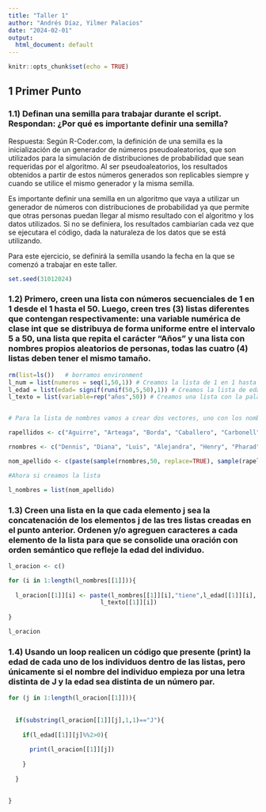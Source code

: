 ```yaml
---
title: "Taller 1"
author: "Andrés Díaz, Yilmer Palacios"
date: "2024-02-01"
output:
  html_document: default
---
```


```r
knitr::opts_chunk$set(echo = TRUE)


```

## 1 Primer Punto

### 1.1) Definan una semilla para trabajar durante el script. Respondan: ¿Por qué es importante definir una semilla?

Respuesta: Según R-Coder.com, la definición de una semilla es la inicialización de un generador de números pseudoaleatorios, que son utilizados para la simulación de distribuciones de probabilidad que sean requeridas por el algoritmo. Al ser pseudoaleatorios, los resultados obtenidos a partir de estos números generados son replicables siempre y cuando se utilice el mismo generador y la misma semilla. 

Es importante definir una semilla en un algoritmo que vaya a utilizar un generador de números con distribuciones de probabilidad ya que permite que otras personas puedan llegar al mismo resultado con el algoritmo y los datos utilizados. Si no se definiera, los resultados cambiarían cada vez que se ejecutara el código, dada la naturaleza de los datos que se está utilizando.

Para este ejercicio, se definirá la semilla usando la fecha en la que se comenzó a trabajar en este taller.

```r

set.seed(31012024)

```

### 1.2)	Primero, creen una lista con números secuenciales de 1 en 1 desde el 1 hasta el 50. Luego, creen tres (3) listas diferentes que contengan respectivamente: una variable numérica de clase int que se distribuya de forma uniforme entre el intervalo 5 a 50, una lista que repita el carácter “Años” y una lista con nombres propios aleatorios de personas, todas las cuatro (4) listas deben tener el mismo tamaño.


```r

rm(list=ls())   # borramos environment
l_num = list(numeros = seq(1,50,1)) # Creamos la lista de 1 en 1 hasta 50
l_edad = list(edad= signif(runif(50,5,50),1)) # Creamos la lista de edades con una distribución uniforme entre 5 y 50
l_texto = list(variable=rep("años",50)) # Creamos una lista con la palabra "años" repetida 50 veces


# Para la lista de nombres vamos a crear dos vectores, uno con los nombres y otro con los apellidos de los integrantes del curso; luego usaremos la función sample para tomar de los vectores elementos aleatorios; finalmente, uniremos los nombres y apellidos aleatorios para formar la lista. Fuente: https://r-coder.com/funcion-sample-r/

rapellidos <- c("Aguirre", "Arteaga", "Borda", "Caballero", "Carbonell", "Carvajal", "Criollo", "Diaz", "Duquino", "Escobar", "Fernandez", "Fonseca", "Galindo", "Gonzalez", "Hernandez", "Huertas", "Karaman", "Lasso", "Naranjo", "Navarrete", "Navarro", "Neusa", "Osorno", "Palacios", "Patiño", "Perdomo", "Prada", "Rueda", "Villamizar", "Viveros", "Zuluaga", "Valencia", "Gomez", "Bejarano", "Silva", "Ortega", "Huerfano", "Cardenas", "Barreto", "Carreño", "Rocha", "Correa", "Jimenez", "Barragan", "Rincon", "Ramirez", "Charry", "Munoz", "Pedreros", "Lian", "Jaramillo", "DeZulategi", "Amaya", "Corredor", "Ortiz", "Rodriguez", "Martinez", "Olmos", "Echeverri", "Arias", "Moreno", "Rojas", "Aguilar", "Cuellar", "Guacheta", "Vargas", "Muaoz", "DelCastillo")

rnombres <- c("Dennis", "Diana", "Luis", "Alejandra", "Henry", "Pharad", "Andres", "Edinson", "Yuri", "Jose", "Laura", "German ", "Valentina ", "Daniel", "Samuel", "Manuela", "Manuel", "Angella", "Yilmer", "Raul", "Gabriel", "Angela", "Camilo", "Santiago ", "Julian", "Juanita", "Juan", "Silvia", "Francisco", "Estefania", "Johana", "Carolina ", "Olegario", "Valentina", "Nicolas", "Fernando", "Alejandro", "Romina", "Camila", "Salomon", "Sofia", "Felipe ", "Enrique", "Katherine", "Sebastian", "Alexis ", "Maria", "Alexander", "David", "Paula", "Felipe", "Juliana")

nom_apellido <- c(paste(sample(rnombres,50, replace=TRUE), sample(rapellidos,50, replace=TRUE)))

#Ahora si creamos la lista

l_nombres = list(nom_apellido)

```

### 1.3)	Creen una lista en la que cada elemento j sea la concatenación de los elementos j de las tres listas creadas en el punto anterior. Ordenen y/o agreguen caracteres a cada elemento de la lista para que se consolide una oración con orden semántico que refleje la edad del individuo. 

```r

l_oracion <- c()

for (i in 1:length(l_nombres[[1]])){
  
  l_oracion[[1]][i] <- paste(l_nombres[[1]][i],"tiene",l_edad[[1]][i],
                          l_texto[[1]][i])    
  
}

l_oracion

```
### 1.4)	Usando un loop realicen un código que presente (print) la edad de cada uno de los individuos dentro de las listas, pero únicamente si el nombre del individuo empieza por una letra distinta de J y la edad sea distinta de un número par.

```r


for (j in 1:length(l_oracion[[1]])){
  
  
  if(substring(l_oracion[[1]][j],1,1)=="J"){
    
    if(l_edad[[1]][j]%%2>0){
      
      print(l_oracion[[1]][j])
      
    }
    
  }
  

}


```